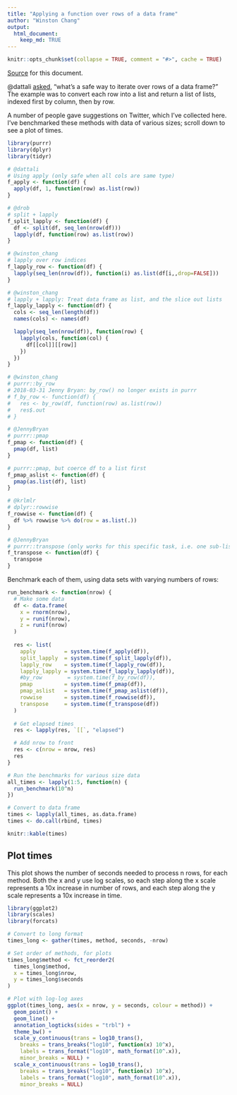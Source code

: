 ```yaml
---
title: "Applying a function over rows of a data frame"
author: "Winston Chang"
output:
  html_document:
    keep_md: TRUE
---
```


```r
knitr::opts_chunk$set(collapse = TRUE, comment = "#>", cache = TRUE)
```

[Source](https://gist.github.com/wch/0e564def155d976c04dd28a876dc04b4) for this document.

@dattali [asked](https://twitter.com/daattali/status/761058049859518464), "what's a safe way to iterate over rows of a data frame?" The example was to convert each row into a list and return a list of lists, indexed first by column, then by row.

A number of people gave suggestions on Twitter, which I've collected here. I've benchmarked these methods with data of various sizes; scroll down to see a plot of times.

```r
library(purrr)
library(dplyr)
library(tidyr)
```


```r
# @dattali
# Using apply (only safe when all cols are same type)
f_apply <- function(df) {
  apply(df, 1, function(row) as.list(row))  
}

# @drob
# split + lapply
f_split_lapply <- function(df) {
  df <- split(df, seq_len(nrow(df)))
  lapply(df, function(row) as.list(row))
}

# @winston_chang
# lapply over row indices
f_lapply_row <- function(df) {
  lapply(seq_len(nrow(df)), function(i) as.list(df[i,,drop=FALSE]))
}

# @winston_chang
# lapply + lapply: Treat data frame as list, and the slice out lists
f_lapply_lapply <- function(df) {
  cols <- seq_len(length(df))
  names(cols) <- names(df)

  lapply(seq_len(nrow(df)), function(row) {
    lapply(cols, function(col) {
      df[[col]][[row]]
    })
  })
}

# @winston_chang
# purrr::by_row
# 2018-03-31 Jenny Bryan: by_row() no longer exists in purrr
# f_by_row <- function(df) {
#   res <- by_row(df, function(row) as.list(row))
#   res$.out
# }

# @JennyBryan
# purrr::pmap
f_pmap <- function(df) {
  pmap(df, list)
}

# purrr::pmap, but coerce df to a list first
f_pmap_aslist <- function(df) {
  pmap(as.list(df), list)
}

# @krlmlr
# dplyr::rowwise
f_rowwise <- function(df) {
  df %>% rowwise %>% do(row = as.list(.))
}

# @JennyBryan
# purrr::transpose (only works for this specific task, i.e. one sub-list per row)
f_transpose <- function(df) {
  transpose
}
```


Benchmark each of them, using data sets with varying numbers of rows:

```r
run_benchmark <- function(nrow) {
  # Make some data
  df <- data.frame(
    x = rnorm(nrow),
    y = runif(nrow),
    z = runif(nrow)
  )
  
  res <- list(
    apply         = system.time(f_apply(df)),
    split_lapply  = system.time(f_split_lapply(df)),
    lapply_row    = system.time(f_lapply_row(df)),
    lapply_lapply = system.time(f_lapply_lapply(df)),
    #by_row        = system.time(f_by_row(df)),
    pmap          = system.time(f_pmap(df)),
    pmap_aslist   = system.time(f_pmap_aslist(df)),
    rowwise       = system.time(f_rowwise(df)),
    transpose     = system.time(f_transpose(df))
  )
  
  # Get elapsed times
  res <- lapply(res, `[[`, "elapsed")

  # Add nrow to front
  res <- c(nrow = nrow, res)
  res
}

# Run the benchmarks for various size data
all_times <- lapply(1:5, function(n) {
  run_benchmark(10^n)
})

# Convert to data frame
times <- lapply(all_times, as.data.frame)
times <- do.call(rbind, times)

knitr::kable(times)
```


## Plot times

This plot shows the number of seconds needed to process n rows, for each method. Both the x and y use log scales, so each step along the x scale represents a 10x increase in number of rows, and each step along the y scale represents a 10x increase in time.

```r
library(ggplot2)
library(scales)
library(forcats)

# Convert to long format
times_long <- gather(times, method, seconds, -nrow)

# Set order of methods, for plots
times_long$method <- fct_reorder2(
  times_long$method,
  x = times_long$nrow,
  y = times_long$seconds
)

# Plot with log-log axes
ggplot(times_long, aes(x = nrow, y = seconds, colour = method)) +
  geom_point() +
  geom_line() +
  annotation_logticks(sides = "trbl") +
  theme_bw() +
  scale_y_continuous(trans = log10_trans(),
    breaks = trans_breaks("log10", function(x) 10^x),
    labels = trans_format("log10", math_format(10^.x)),
    minor_breaks = NULL) +
  scale_x_continuous(trans = log10_trans(),
    breaks = trans_breaks("log10", function(x) 10^x),
    labels = trans_format("log10", math_format(10^.x)),
    minor_breaks = NULL)
```

